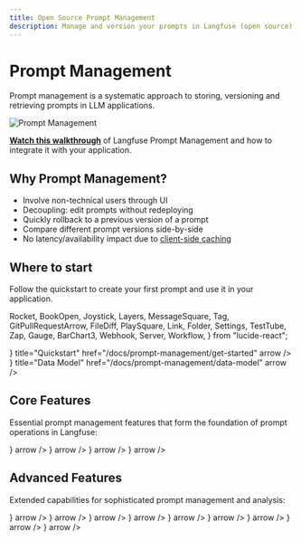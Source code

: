 ```yaml
---
title: Open Source Prompt Management
description: Manage and version your prompts in Langfuse (open source). When retrieved, they are cached by the Langfuse SDKs for low latency.
---
```


# Prompt Management

Prompt management is a systematic approach to storing, versioning and retrieving prompts in LLM applications.

<Frame fullWidth>
  <img src="/images/docs/prompt-management.png" alt="Prompt Management" />
</Frame>

<Callout type="info" emoji="🎥">

[**Watch this walkthrough**](/watch-demo?tab=prompt) of Langfuse Prompt Management and how to integrate it with your application.

</Callout>

## Why Prompt Management?

- Involve non-technical users through UI
- Decoupling: edit prompts without redeploying
- Quickly rollback to a previous version of a prompt
- Compare different prompt versions side-by-side
- No latency/availability impact due to [client-side caching](/docs/prompt-management/features/caching)

## Where to start

Follow the quickstart to create your first prompt and use it in your application.

  Rocket,
  BookOpen,
  Joystick,
  Layers,
  MessageSquare,
  Tag,
  GitPullRequestArrow,
  FileDiff,
  PlaySquare,
  Link,
  Folder,
  Settings,
  TestTube,
  Zap,
  Gauge,
  BarChart3,
  Webhook,
  Server,
  Workflow,
} from "lucide-react";

<Cards num={1}>
  <Card
    icon={<Rocket size="24" />}
    title="Quickstart"
    href="/docs/prompt-management/get-started"
    arrow
  />
  <Card
    icon={<BookOpen size="24" />}
    title="Data Model"
    href="/docs/prompt-management/data-model"
    arrow
  />
</Cards>

## Core Features

Essential prompt management features that form the foundation of prompt operations in Langfuse:

<Cards num={2}>
  <Card
    title="Prompt Version Control"
    href="/docs/prompt-management/features/prompt-version-control"
    icon={<GitPullRequestArrow />}
    arrow
  />
  <Card
    title="Prompt Composability"
    href="/docs/prompt-management/features/composability"
    icon={<Layers />}
    arrow
  />
  <Card
    title="Message Placeholders"
    href="/docs/prompt-management/features/message-placeholders"
    icon={<MessageSquare />}
    arrow
  />
  <Card
    title="Playground"
    href="/docs/prompt-management/features/playground"
    icon={<PlaySquare />}
    arrow
  />
</Cards>

## Advanced Features

Extended capabilities for sophisticated prompt management and analysis:

<Cards num={2}>
  <Card
    title="Link to Traces"
    href="/docs/prompt-management/features/link-to-traces"
    icon={<Link />}
    arrow
  />
  <Card
    title="Folders"
    href="/docs/prompt-management/features/folders"
    icon={<Folder />}
    arrow
  />
  <Card
    title="Config"
    href="/docs/prompt-management/features/config"
    icon={<Settings />}
    arrow
  />
  <Card
    title="A/B Testing"
    href="/docs/prompt-management/features/a-b-testing"
    icon={<TestTube />}
    arrow
  />
  <Card
    title="Caching"
    href="/docs/prompt-management/features/caching"
    icon={<Zap />}
    arrow
  />
  <Card
    title="Availability"
    href="/docs/prompt-management/features/guaranteed-availability"
    icon={<Gauge />}
    arrow
  />
  <Card
    title="Webhooks"
    href="/docs/prompt-management/features/webhooks"
    icon={<Webhook />}
    arrow
  />
  <Card
    title="MCP Server"
    href="/docs/prompt-management/features/mcp-server"
    icon={<Server />}
    arrow
  />
  <Card
    title="n8n Node"
    href="/docs/prompt-management/features/n8n-node"
    icon={<Workflow />}
    arrow
  />
</Cards>

